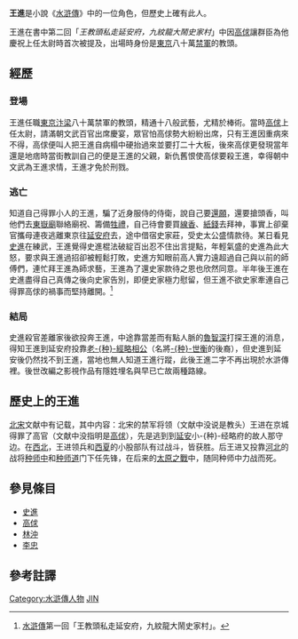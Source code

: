 {{水浒人物
| 人物姓名 = 王進
| 座次 =
| 星名 =
| 绰号 = 王教頭
| 身份 = 東京八十萬禁軍教頭
| 梁山职司 = 
| 出场回目 = 002
}}

'''王進'''是小說《[[水滸傳|水滸傳]]》中的一位角色，但歷史上確有此人。

王進在書中第二回「''王教頭私走延安府，九紋龍大鬧史家村''」中因[[高俅|高俅]]讓群臣為他慶祝上任太尉時首次被提及，出場時身份是[[開封|東京]]八十萬[[禁軍|禁軍]]的教頭。

==經歷==

===登場===
王進任職[[開封府|東京汴梁]]八十萬禁軍的教頭，精通十八般武藝，尤精於棒術。當時[[高俅|高俅]]上任太尉，請滿朝文武百官出席慶宴，眾官怕高俅勢大紛紛出席，只有王進因重病來不得，高俅便叫人把王進自病榻中硬抬過來並要打二十大板，後來高俅更發現當年還是地痞時當街教訓自己的便是王進的父親，新仇舊恨使高俅要殺王進，幸得朝中文武為王進求情，王進才免於刑戮。

===逃亡===
知道自己得罪小人的王進，騙了近身服侍的侍衛，說自己要[[還願|還願]]，還要搶頭香，叫他們去[[東嶽廟|東嶽廟]]聯絡廟祝、籌備[[牲禮|牲禮]]，自己待會要買[[線香|線香]]、[[紙錢|紙錢]]去拜神，事實上卻棄官攜母連夜逃離東京往[[延安府|延安府]]去，途中借宿史家莊，受史太公盛情款待。某日看見[[史進|史進]]在練武，王進覺得史進棍法破綻百出忍不住出言提點，年輕氣盛的史進為此大怒，要求與王進過招卻被輕鬆打敗，史進方知眼前高人實力遠超過自己與以前的師傅們，連忙拜王進為師求藝，王進為了還史家款待之恩也欣然同意。半年後王進在史進盡得自己真傳之後向史家告別，即便史家極力慰留，但王進不欲史家牽連自己得罪高俅的禍事而堅持離開。<ref>[[水滸傳|水滸傳]]第一回「王教頭私走延安府，九紋龍大鬧史家村」。</ref>

===結局===
史進殺官差離家後欲投奔王進，中途靠當差而有點人脈的[[魯智深|魯智深]]打探王進的消息，得知王進到延安府投靠[[种师道|老-{种}-經略相公]]（名將[[种世衡|-{种}-世衡]]的後裔），但史進到延安後仍然找不到王進，當地也無人知道王進行蹤，此後王進二字不再出現於水滸傳裡。後世改編之影視作品有隱姓埋名與早已亡故兩種路線。

==歷史上的王進==
[[北宋|北宋]]文献中有记载，其中内容：北宋的禁军将领（文献中没说是教头）王进在京城得罪了高官（文献中没指明是[[高俅|高俅]]），先是逃到到[[延安|延安]]小-{种}-经略府的故人那守边。在[[西北|西北]]，王进领兵和[[西夏|西夏]]的小股部队有过战斗，皆获胜。后王进又投靠[[河北|河北]]的战将[[种师中|种师中]]和[[种师道|种师道]]门下任先锋，在后来的[[太原保卫战（宋朝）|太原之戰]]中，随同种师中力战而死。

==參見條目==
*[[史進|史進]]
*[[高俅|高俅]]
*[[林沖|林沖]]
*[[李忠|李忠]]

==參考註譯==
{{reflist}}

[[Category:水滸傳人物|Category:水滸傳人物]]
[[Category:王姓|JIN]]
